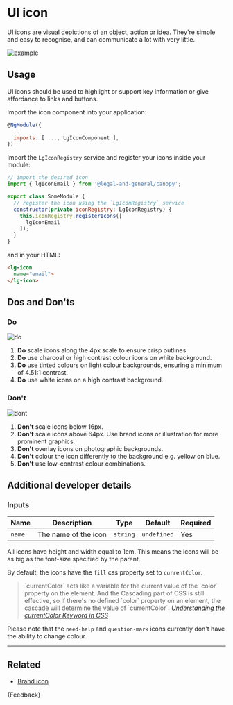 
<Meta title="Foundations/UI icon/Guide" />

# UI icon

<p class="standfirst">UI icons are visual depictions of an object, action or idea. They're simple and easy to recognise, and can communicate a lot with very little.</p>

![example](docs/ui-icon/example.png)

## Usage

UI icons should be used to highlight or support key information or give affordance to links and buttons.

Import the icon component into your application:

```js
@NgModule({
  ...
  imports: [ ..., LgIconComponent ],
})
```



Import the `LgIconRegistry` service and register your icons inside your module:

```js
// import the desired icon
import { lgIconEmail } from '@legal-and-general/canopy';

export class SomeModule {
  // register the icon using the `LgIconRegistry` service
  constructor(private iconRegistry: LgIconRegistry) {
    this.iconRegistry.registerIcons([
      lgIconEmail
    ]);
  }
}
```



and in your HTML:

```html
<lg-icon
  name="email">
</lg-icon>
```

## Dos and Don'ts

### Do

![do](docs/ui-icon/do.png)

1. **Do** scale icons along the 4px scale to ensure crisp outlines.
2. **Do** use charcoal or high contrast colour icons on white background.
3. **Do** use tinted colours on light colour backgrounds, ensuring a minimum of 4.51:1 contrast.
4. **Do** use white icons on a high contrast background.

### Don't

![dont](docs/ui-icon/dont.png)

1. **Don't** scale icons below 16px.
2. **Don't** scale icons above 64px. Use brand icons or illustration for more prominent graphics.
3. **Don't** overlay icons on photographic backgrounds.
4. **Don't** colour the icon differently to the background e.g. yellow on blue.
5. **Don't** use low-contrast colour combinations.

## Additional developer details

### Inputs

| Name   | Description          | Type     | Default     | Required |
|--------|----------------------|----------|-------------|----------|
| `name` | The name of the icon | `string` | `undefined` | Yes      |

All icons have height and width equal to 1em. This means the icons will be as big as the font-size specified by the parent.

By default, the icons have the `fill` css property set to `currentColor`.

<Unstyled>
  <blockquote>
    `currentColor` acts like a variable for the current value of the `color` property on the element. And the Cascading part of CSS is still effective, so if there's no defined `color` property on an element, the cascade will determine the value of `currentColor`.
    <cite><a href="https://www.digitalocean.com/community/tutorials/css-currentcolor" target="_blank">Understanding the currentColor Keyword in CSS</a></cite>
  </blockquote>
</Unstyled>

Please note that the `need-help` and `question-mark` icons currently don't have the ability to change colour.

---

## Related

- [Brand icon](./?path=/docs/foundations-brand-icon-guide--docs)


<Markdown>{Feedback}</Markdown>

